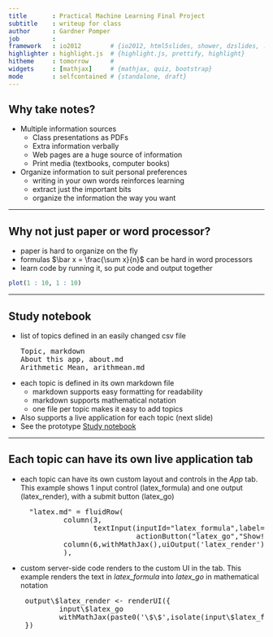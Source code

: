 ```yaml
---
title       : Practical Machine Learning Final Project
subtitle    : writeup for class
author      : Gardner Pomper
job         : 
framework   : io2012        # {io2012, html5slides, shower, dzslides, ...}
highlighter : highlight.js  # {highlight.js, prettify, highlight}
hitheme     : tomorrow      # 
widgets     : [mathjax]     # {mathjax, quiz, bootstrap}
mode        : selfcontained # {standalone, draft}
---
```


## Why take notes?

* Multiple information sources
    * Class presentations as PDFs
    * Extra information verbally
    * Web pages are a huge source of information
    * Print media (textbooks, computer books)
* Organize information to suit personal preferences
    * writing in your own words reinforces learning
    * extract just the important bits
    * organize the information the way you want

---

## Why not just paper or word processor?

* paper is hard to organize on the fly
* formulas $\bar x = \frac{\sum x}{n}$ can be hard in word processors
* learn code by running it, so put code and output together
```r
plot(1 : 10, 1 : 10)
```

---

## Study notebook

* list of topics defined in an easily changed csv file
<pre>
Topic, markdown
About this app, about.md
Arithmetic Mean, arithmean.md
</pre>
* each topic is defined in its own markdown file
    * markdown supports easy formatting for readability
    * markdown supports mathematical notation
    * one file per topic makes it easy to add topics
* Also supports a live application for each topic (next slide)
* See the prototype [Study notebook](https://gardnerpomper.shinyapps.io/DevelopingDataProducts/)

---

## Each topic can have its own live application tab
* each topic can have its own custom layout and controls in the *App* tab. This example shows 1 input control (latex_formula) and one output (latex_render), with a submit button (latex_go)
<pre>
    "latex.md" = fluidRow(
            column(3,
                   textInput(inputId="latex_formula",label="Formula (latex format)"),
                             actionButton("latex_go","Show!")),
            column(6,withMathJax(),uiOutput('latex_render'))
            ),
</pre>
*  custom server-side code renders to the custom UI in the tab. This example renders the text in _latex_formula_ into _latex_go_ in mathematical notation
<pre>
    output\$latex_render <- renderUI({
            input\$latex_go
            withMathJax(paste0('\$\$',isolate(input\$latex_formula),'\$\$'))
    })
</pre>
